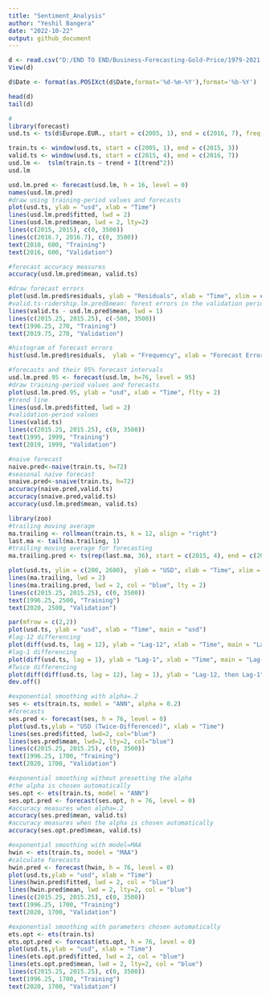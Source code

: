 ```yaml
---
title: "Sentiment_Analysis"
author: "Yeshil Bangera"
date: "2022-10-22"
output: github_document
---
```


```r
d <- read.csv("D:/END TO END/Business-Forecasting-Gold-Price/1979-2021.csv")
View(d)

d$Date <- format(as.POSIXct(d$Date,format='%d-%m-%Y'),format='%b-%Y')

head(d)
tail(d)
```


```r
# 
library(forecast)
usd.ts <- ts(d$Europe.EUR., start = c(2005, 1), end = c(2016, 7), freq = 12)

train.ts <- window(usd.ts, start = c(2005, 1), end = c(2015, 3))
valid.ts <- window(usd.ts, start = c(2015, 4), end = c(2016, 7))
usd.lm <-  tslm(train.ts ~ trend + I(trend^2))
usd.lm
```


```r
usd.lm.pred <- forecast(usd.lm, h = 16, level = 0)
names(usd.lm.pred)
#draw using training-period values and forecasts
plot(usd.ts, ylab = "usd", xlab = "Time")
lines(usd.lm.pred$fitted, lwd = 2)
lines(usd.lm.pred$mean, lwd = 2, lty=2)
lines(c(2015, 2015), c(0, 3500)) 
lines(c(2016.7, 2016.7), c(0, 3500))
text(2010, 600, "Training")
text(2016, 600, "Validation")
```





```r
#forecast accuracy measures
accuracy(usd.lm.pred$mean, valid.ts)

```


```r
#draw forecast errors
plot(usd.lm.pred$residuals, ylab = "Residuals", xlab = "Time", xlim = c(1979,2021))
#valid.ts-ridership.lm.pred$mean: forest errors in the validation period
lines(valid.ts - usd.lm.pred$mean, lwd = 1)
lines(c(2015.25, 2015.25), c(-500, 3500))
text(1996.25, 270, "Training")
text(2019.75, 270, "Validation")
```


```r
#histogram of forecast errors
hist(usd.lm.pred$residuals,  ylab = "Frequency", xlab = "Forecast Error")
```


```r
#forecasts and their 95% forecast intervals
usd.lm.pred.95 <- forecast(usd.lm, h=76, level = 95)
#draw training-period values and forecasts
plot(usd.lm.pred.95, ylab = "usd", xlab = "Time", flty = 2)
#trend line
lines(usd.lm.pred$fitted, lwd = 2)
#validation-period values
lines(valid.ts)
lines(c(2015.25, 2015.25), c(0, 3500)) 
text(1995, 1999, "Training")
text(2019, 1999, "Validation")
```


```r
#naive forecast
naive.pred<-naive(train.ts, h=72)
#seasonal naive forecast
snaive.pred<-snaive(train.ts, h=72)
accuracy(naive.pred,valid.ts)
accuracy(snaive.pred,valid.ts)
accuracy(usd.lm.pred$mean, valid.ts)
```


```r
library(zoo)
#trailing moving average
ma.trailing <- rollmean(train.ts, k = 12, align = "right")
last.ma <- tail(ma.trailing, 1)
#trailing moving average for forecasting
ma.trailing.pred <- ts(rep(last.ma, 36), start = c(2015, 4), end = c(2021, 7), freq = 12)

plot(usd.ts, ylim = c(200, 2600),  ylab = "USD", xlab = "Time", xlim = c(1979,2021.7))
lines(ma.trailing, lwd = 2) 
lines(ma.trailing.pred, lwd = 2, col = "blue", lty = 2) 
lines(c(2015.25, 2015.25), c(0, 3500)) 
text(1996.25, 2500, "Training")
text(2020, 2500, "Validation")
```


```r
par(mfrow = c(2,2))
plot(usd.ts, ylab = "usd", xlab = "Time", main = "usd")
#lag-12 differencing
plot(diff(usd.ts, lag = 12), ylab = "Lag-12", xlab = "Time", main = "Lag-12 Difference")
#lag-1 differencing
plot(diff(usd.ts, lag = 1), ylab = "Lag-1", xlab = "Time", main = "Lag-1 Difference")
#Twice differencing
plot(diff(diff(usd.ts, lag = 12), lag = 1), ylab = "Lag-12, then Lag-1", xlab = "Time", main = "Twice-Differenced (Lag-12, Lag-1)")
dev.off()
```


```r
#exponential smoothing with alpha=.2
ses <- ets(train.ts, model = "ANN", alpha = 0.2)
#forecasts
ses.pred <- forecast(ses, h = 76, level = 0)
plot(usd.ts,ylab = "USD (Twice-Differenced)", xlab = "Time")
lines(ses.pred$fitted, lwd=2, col="blue")
lines(ses.pred$mean, lwd=2, lty=2, col="blue")
lines(c(2015.25, 2015.25), c(0, 3500)) 
text(1996.25, 1700, "Training")
text(2020, 1700, "Validation")
```


```r
#exponential smoothing without presetting the alpha
#the alpha is chosen automatically
ses.opt <- ets(train.ts, model = "ANN")
ses.opt.pred <- forecast(ses.opt, h = 76, level = 0)
#accuracy measures when alpha=.2
accuracy(ses.pred$mean, valid.ts)
#accuracy measures when the alpha is chosen automatically
accuracy(ses.opt.pred$mean, valid.ts)
```


```r
#exponential smoothing with model=MAA
hwin <- ets(train.ts, model = "MAA")
#calculate forecasts
hwin.pred <- forecast(hwin, h = 76, level = 0)
plot(usd.ts,ylab = "usd", xlab = "Time")
lines(hwin.pred$fitted, lwd = 2, col = "blue")
lines(hwin.pred$mean, lwd = 2, lty=2, col = "blue")
lines(c(2015.25, 2015.25), c(0, 3500)) 
text(1996.25, 1700, "Training")
text(2020, 1700, "Validation")
```


```r
#exponential smoothing with parameters chosen automatically 
ets.opt <- ets(train.ts)
ets.opt.pred <- forecast(ets.opt, h = 76, level = 0)
plot(usd.ts,ylab = "usd", xlab = "Time")
lines(ets.opt.pred$fitted, lwd = 2, col = "blue")
lines(ets.opt.pred$mean, lwd = 2, lty=2, col = "blue")
lines(c(2015.25, 2015.25), c(0, 3500)) 
text(1996.25, 1700, "Training")
text(2020, 1700, "Validation")
```
